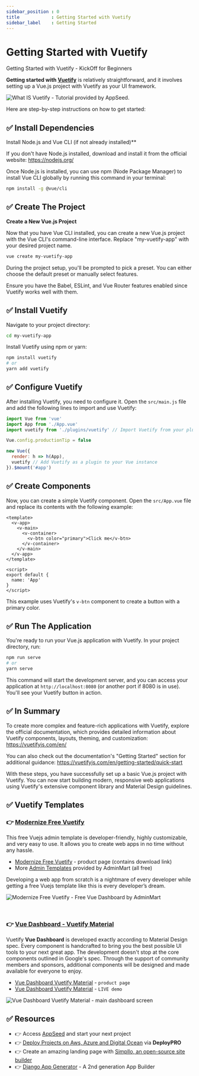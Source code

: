 ```yaml
---
sidebar_position : 0
title            : Getting Started with Vuetify
sidebar_label    : Getting Started
---
```


# Getting Started with Vuetify

<SubHeading>Getting Started with Vuetify - KickOff for Beginners</SubHeading>

**Getting started with [Vuetify](https://vuetifyjs.com/)** is relatively straightforward, and it involves setting up a Vue.js project with Vuetify as your UI framework. 

![What IS Vuetify - Tutorial provided by AppSeed.](https://github-production-user-asset-6210df.s3.amazonaws.com/51070104/270630877-a0d15af1-c7e1-4246-ab69-9284cee625b2.jpg) 

Here are step-by-step instructions on how to get started:

## ✅ Install Dependencies  

Install Node.js and Vue CLI (if not already installed)**

If you don't have Node.js installed, download and install it from the official website: https://nodejs.org/

Once Node.js is installed, you can use npm (Node Package Manager) to install Vue CLI globally by running this command in your terminal:

```bash
npm install -g @vue/cli
```

## ✅ Create The Project

**Create a New Vue.js Project**

Now that you have Vue CLI installed, you can create a new Vue.js project with the Vue CLI's command-line interface. Replace "my-vuetify-app" with your desired project name.

```bash
vue create my-vuetify-app
```

During the project setup, you'll be prompted to pick a preset. You can either choose the default preset or manually select features. 

Ensure you have the Babel, ESLint, and Vue Router features enabled since Vuetify works well with them.

## ✅ Install Vuetify

Navigate to your project directory:

```bash
cd my-vuetify-app
```

Install Vuetify using npm or yarn:

```bash
npm install vuetify
# or
yarn add vuetify
```

## ✅ Configure Vuetify

After installing Vuetify, you need to configure it. Open the `src/main.js` file and add the following lines to import and use Vuetify:

```javascript
import Vue from 'vue'
import App from './App.vue'
import vuetify from './plugins/vuetify' // Import Vuetify from your plugins folder

Vue.config.productionTip = false

new Vue({
  render: h => h(App),
  vuetify // Add Vuetify as a plugin to your Vue instance
}).$mount('#app')
```

## ✅ Create Components 

Now, you can create a simple Vuetify component. Open the `src/App.vue` file and replace its contents with the following example:

```vue
<template>
  <v-app>
    <v-main>
      <v-container>
        <v-btn color="primary">Click me</v-btn>
      </v-container>
    </v-main>
  </v-app>
</template>

<script>
export default {
  name: 'App'
}
</script>
```

This example uses Vuetify's `v-btn` component to create a button with a primary color.

## ✅ Run The Application

You're ready to run your Vue.js application with Vuetify. In your project directory, run:

```bash
npm run serve
# or
yarn serve
```

This command will start the development server, and you can access your application at `http://localhost:8080` (or another port if 8080 is in use). You'll see your Vuetify button in action.

## ✅ In Summary  

To create more complex and feature-rich applications with Vuetify, explore the official documentation, which provides detailed information about Vuetify components, layouts, theming, and customization: https://vuetifyjs.com/en/

You can also check out the documentation's "Getting Started" section for additional guidance: https://vuetifyjs.com/en/getting-started/quick-start

With these steps, you have successfully set up a basic Vue.js project with Vuetify. You can now start building modern, responsive web applications using Vuetify's extensive component library and Material Design guidelines.

## ✅ Vuetify Templates 

### 👉 [Modernize Free Vuetify](https://adminmart.com/product/modernize-free-vuetify-vue-js-admin-dashboard/?ref=1)

This free Vuejs admin template is developer-friendly, highly customizable, and very easy to use. It allows you to create web apps in no time without any hassle.

- [Modernize Free Vuetify](https://adminmart.com/product/modernize-free-vuetify-vue-js-admin-dashboard/?ref=1) - product page (contains download link)
- More [Admin Templates](https://adminmart.com/templates/free-admin-templates/?ref=1) provided by AdminMart (all free)

Developing a web app from scratch is a nightmare of every developer while getting a free Vuejs template like this is every developer’s dream.

![Modernize Free Vuetify - Free Vue Dashboard by AdminMart](https://github.com/admin-dashboards/vue-dashboard/assets/51854817/2723cbf7-db1f-4dd8-a130-a6180a14f417)

<br />

### 👉 [Vue Dashboard - Vuetify Material](https://www.creative-tim.com/product/vuetify-material-dashboard?AFFILIATE=128200)

Vuetify **Vue Dashboard** is developed exactly according to Material Design spec. Every component is handcrafted to bring you the best possible UI tools to your next great app. The development doesn't stop at the core components outlined in Google's spec. Through the support of community members and sponsors, additional components will be designed and made available for everyone to enjoy.

- [Vue Dashboard Vuetify Material](https://www.creative-tim.com/product/vuetify-material-dashboard?AFFILIATE=128200) - `product page`
- [Vue Dashboard Vuetify Material](https://demos.creative-tim.com/vuetify-material-dashboard/#/?AFFILIATE=128200) - `LIVE demo` 

![Vue Dashboard Vuetify Material - main dashboard screen](https://raw.githubusercontent.com/admin-dashboards/vue-dashboard/master/media/vuetify-material-dashboard-screen.png)

## ✅ Resources 

- 👉 Access [AppSeed](https://appseed.us/) and start your next project
- 👉 [Deploy Projects on Aws, Azure and Digital Ocean](https://www.docs.deploypro.dev/) via **DeployPRO**
- 👉 Create an amazing landing page with [Simpllo, an open-source site builder](https://www.simpllo.com/)
- 👉 [Django App Generator](https://app-generator.dev/django/) - A 2nd generation App Builder
